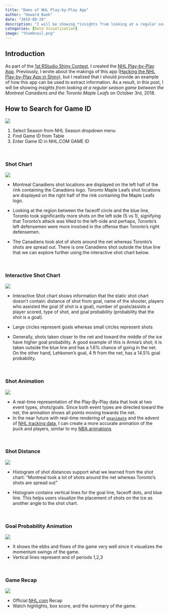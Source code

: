 ```yaml
---
title: "Demo of NHL Play-by-Play App"
author: "Howard Baek"
date: "2019-08-20"
description: "I will be showing *insights from looking at a regular season game between the Montreal Canadiens and the Toronto Maple Leafs* on October 3rd, 2018"
categories: [Data Visualization]
image: "thumbnail.png"
---
```


## Introduction

As part of the [1st RStudio Shiny Contest](https://community.rstudio.com/t/shiny-contest-winners-full-list/36347), I created the [NHL Play-by-Play App](https://jsonbaik.shinyapps.io/nhl-pbp/). Previously, I wrote about the makings of this app ([Hacking the NHL Play-by-Play App in Shiny](http://insidethetv.rbind.io/post/hacking-the-nhl-pbp-app-in-shiny/)), but I realized that I should provide an example of how this app can be used to extract information. As a result, in this post, I will be showing *insights from looking at a regular season game between the Montreal Canadiens and the Toronto Maple Leafs* on October 3rd, 2018.

## How to Search for Game ID

![](img/search-game.gif)


1. Select Season from NHL Season dropdown menu
2. Find Game ID from Table
3. Enter Game ID in NHL.COM GAME ID

<br>

### Shot Chart

![](img/shot-chart.png)

- Montreal Canadiens shot locations are displayed on the left half of the rink containing the Canadiens logo. Toronto Maple Leafs shot locations are displayed on the right half of the rink containing the Maple Leafs logo.

- Looking at the region between the faceoff circle and the blue line, Toronto took significantly more shots on the left side (5 vs 1), signifying that Toronto's attack was tilted to the left-side and perhaps, Toronto's left 
defensemen were more involved in the offense than Toronto's right defensemen.

- The Canadiens took alot of shots around the net whereas Toronto's shots are spread out. There is one Canadiens shot outside the blue line that we can explore further using the interactive shot chart below.

<br>

### Interactive Shot Chart

![](img/interactive-shot.gif)


- Interactive Shot chart shows information that the static shot chart doesn't contain: distance of shot from goal, name of the shooter, players who assisted the goal (if shot is a goal), number of goals/assists a player scored, type of shot, and goal probability (probability that the shot is a goal).

- Large circles represent goals whereas small circles represent shots

- Generally, shots taken closer to the net and toward the middle of the ice have higher goal probability. A good example of this is Armia's shot; it is taken outside the blue line and has a 1.6% chance of going in the net. On the other hand, Lehkonen's goal, 4 ft from the net, has a 14.5% goal probability.

<br>


### Shot Animation

![](img/shot-animation.gif)


- A real-time representation of the Play-By-Play data that look at two event types, shots/goals. Since both event types are directed toward the net, the animation shows all points moving towards the net.
- In the near future with real-time rendering of [`gganimate`](https://gganimate.com/) and the advent of [NHL tracking data](https://www.nhl.com/news/nhl-plans-to-deploy-puck-and-player-tracking-technology-in-2019-2020/c-304218820), I can create a more accurate animation of the puck and players, similar to my [NBA animations](http://insidethetv.rbind.io/post/epv-the-epilogue/)

<br>

### Shot Distance

![](img/shot-distance.png)

- Histogram of shot distances support what we learned from the shot chart: "Montreal took a lot of shots around the net whereas Toronto's shots are spread out"

- Histogram contains vertical lines for the goal line, faceoff dots, and blue line. This helps users visualize the placement of shots on the ice as another angle to the shot chart.

<br>

### Goal Probability Animation

![](img/goal-probability.gif)

- It shows the ebbs and flows of the game very well since it visualizes the momentum swings of the game.
- Vertical lines represent end of periods 1,2,3

<br>

### Game Recap

![](img/nhl-recap.gif)


- Official [NHL.com](www.nhl.com) Recap
- Watch highlights, box score, and the summary of the game. 

<br>

